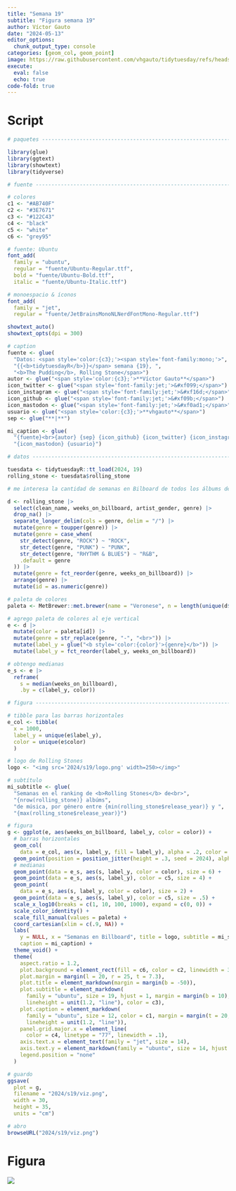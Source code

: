 ```yaml
---
title: "Semana 19"
subtitle: "Figura semana 19"
author: Víctor Gauto
date: "2024-05-13"
editor_options:
  chunk_output_type: console
categories: [geom_col, geom_point]
image: https://raw.githubusercontent.com/vhgauto/tidytuesday/refs/heads/main/2024/s19/viz.png
execute:
  eval: false
  echo: true
code-fold: true
---
```



# Script

```r

# paquetes ----------------------------------------------------------------

library(glue)
library(ggtext)
library(showtext)
library(tidyverse)

# fuente ------------------------------------------------------------------

# colores
c1 <- "#AB740F"
c2 <- "#3E7671"
c3 <- "#122C43"
c4 <- "black"
c5 <- "white"
c6 <- "grey95"

# fuente: Ubuntu
font_add(
  family = "ubuntu", 
  regular = "fuente/Ubuntu-Regular.ttf",
  bold = "fuente/Ubuntu-Bold.ttf",
  italic = "fuente/Ubuntu-Italic.ttf")

# monoespacio & íconos
font_add(
  family = "jet", 
  regular = "fuente/JetBrainsMonoNLNerdFontMono-Regular.ttf")

showtext_auto()
showtext_opts(dpi = 300)

# caption
fuente <- glue(
  "Datos: <span style='color:{c3};'><span style='font-family:mono;'>",
  "{{<b>tidytuesdayR</b>}}</span> semana {19}, ",
  "<b>The Pudding</b>, Rolling Stone</span>")
autor <- glue("<span style='color:{c3};'>**Víctor Gauto**</span>")
icon_twitter <- glue("<span style='font-family:jet;'>&#xf099;</span>")
icon_instagram <- glue("<span style='font-family:jet;'>&#xf16d;</span>")
icon_github <- glue("<span style='font-family:jet;'>&#xf09b;</span>")
icon_mastodon <- glue("<span style='font-family:jet;'>&#xf0ad1;</span>")
usuario <- glue("<span style='color:{c3};'>**vhgauto**</span>")
sep <- glue("**|**")

mi_caption <- glue(
  "{fuente}<br>{autor} {sep} {icon_github} {icon_twitter} {icon_instagram} ",
  "{icon_mastodon} {usuario}")

# datos -------------------------------------------------------------------

tuesdata <- tidytuesdayR::tt_load(2024, 19)
rolling_stone <- tuesdata$rolling_stone

# me interesa la cantidad de semanas en Bilboard de todos los álbums de música

d <- rolling_stone |> 
  select(clean_name, weeks_on_billboard, artist_gender, genre) |> 
  drop_na() |> 
  separate_longer_delim(cols = genre, delim = "/") |> 
  mutate(genre = toupper(genre)) |> 
  mutate(genre = case_when(
    str_detect(genre, "ROCK") ~ "ROCK",
    str_detect(genre, "PUNK") ~ "PUNK",
    str_detect(genre, "RHYTHM & BLUES") ~ "R&B",
    .default = genre
  )) |> 
  mutate(genre = fct_reorder(genre, weeks_on_billboard)) |> 
  arrange(genre) |> 
  mutate(id = as.numeric(genre))

# paleta de colores
paleta <- MetBrewer::met.brewer(name = "Veronese", n = length(unique(d$genre)))

# agrego paleta de colores al eje vertical
e <- d |> 
  mutate(color = paleta[id]) |> 
  mutate(genre = str_replace(genre, "-", "<br>")) |> 
  mutate(label_y = glue("<b style='color:{color}'>{genre}</b>")) |> 
  mutate(label_y = fct_reorder(label_y, weeks_on_billboard))

# obtengo medianas
e_s <- e |> 
  reframe(
    s = median(weeks_on_billboard),
    .by = c(label_y, color))

# figura ------------------------------------------------------------------

# tibble para las barras horizontales
e_col <- tibble(
  x = 1000,
  label_y = unique(e$label_y),
  color = unique(e$color)
  )

# logo de Rolling Stones
logo <- "<img src='2024/s19/logo.png' width=250></img>"

# subtítulo
mi_subtitle <- glue(
  "Semanas en el ranking de <b>Rolling Stones</b> de<br>",
  "{nrow(rolling_stone)} albúms",
  "de música, por género entre {min(rolling_stone$release_year)} y ",
  "{max(rolling_stone$release_year)}")

# figura
g <- ggplot(e, aes(weeks_on_billboard, label_y, color = color)) +
  # barras horizontales
  geom_col(
    data = e_col, aes(x, label_y, fill = label_y), alpha = .2, color = NA) +
  geom_point(position = position_jitter(height = .3, seed = 2024), alpha = .8) +
  # medianas
  geom_point(data = e_s, aes(s, label_y, color = color), size = 6) +
  geom_point(data = e_s, aes(s, label_y), color = c5, size = 4) +
  geom_point(
    data = e_s, aes(s, label_y, color = color), size = 2) +
  geom_point(data = e_s, aes(s, label_y), color = c5, size = .5) +
  scale_x_log10(breaks = c(1, 10, 100, 1000), expand = c(0, 0)) +
  scale_color_identity() +
  scale_fill_manual(values = paleta) +
  coord_cartesian(xlim = c(.9, NA)) +
  labs(
    y = NULL, x = "Semanas en Billboard", title = logo, subtitle = mi_subtitle,
    caption = mi_caption) +
  theme_void() +
  theme(
    aspect.ratio = 1.2,
    plot.background = element_rect(fill = c6, color = c2, linewidth = 3),
    plot.margin = margin(l = 20, r = 25, t = 7.3),
    plot.title = element_markdown(margin = margin(b = -50)),
    plot.subtitle = element_markdown(
      family = "ubuntu", size = 19, hjust = 1, margin = margin(b = 10),
      lineheight = unit(1.2, "line"), color = c3),
    plot.caption = element_markdown(
      family = "ubuntu", size = 12, color = c1, margin = margin(t = 20, b = 10),
      lineheight = unit(1.2, "line")),
    panel.grid.major.x = element_line(
      color = c4, linetype = "77", linewidth = .1),
    axis.text.x = element_text(family = "jet", size = 14),
    axis.text.y = element_markdown(family = "ubuntu", size = 14, hjust = 1),
    legend.position = "none"
  )

# guardo
ggsave(
  plot = g,
  filename = "2024/s19/viz.png",
  width = 30,
  height = 35,
  units = "cm")

# abro
browseURL("2024/s19/viz.png")
```

# Figura

![](https://raw.githubusercontent.com/vhgauto/tidytuesday/refs/heads/main/2024/s19/viz.png)


